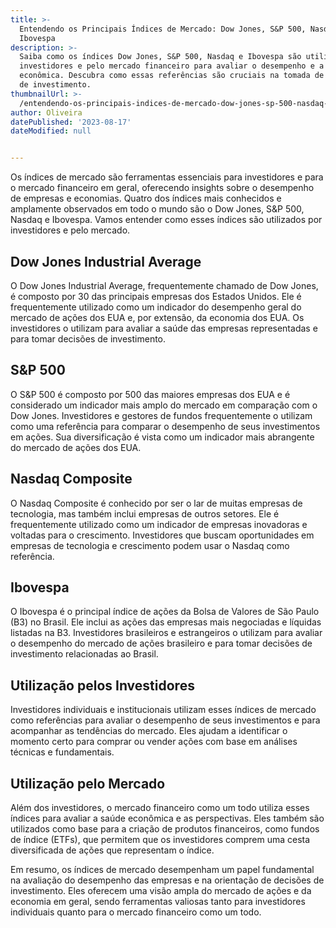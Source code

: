 ```yaml
---
title: >-
  Entendendo os Principais Índices de Mercado: Dow Jones, S&P 500, Nasdaq e
  Ibovespa
description: >-
  Saiba como os índices Dow Jones, S&P 500, Nasdaq e Ibovespa são utilizados por
  investidores e pelo mercado financeiro para avaliar o desempenho e a saúde
  econômica. Descubra como essas referências são cruciais na tomada de decisões
  de investimento.
thumbnailUrl: >-
  /entendendo-os-principais-indices-de-mercado-dow-jones-sp-500-nasdaq-e-ibovespa.jpg
author: Oliveira
datePublished: '2023-08-17'
dateModified: null


---
```


Os índices de mercado são ferramentas essenciais para investidores e para o mercado financeiro em geral, oferecendo insights sobre o desempenho de empresas e economias. Quatro dos índices mais conhecidos e amplamente observados em todo o mundo são o Dow Jones, S&P 500, Nasdaq e Ibovespa. Vamos entender como esses índices são utilizados por investidores e pelo mercado.

## Dow Jones Industrial Average

O Dow Jones Industrial Average, frequentemente chamado de Dow Jones, é composto por 30 das principais empresas dos Estados Unidos. Ele é frequentemente utilizado como um indicador do desempenho geral do mercado de ações dos EUA e, por extensão, da economia dos EUA. Os investidores o utilizam para avaliar a saúde das empresas representadas e para tomar decisões de investimento.

## S&P 500

O S&P 500 é composto por 500 das maiores empresas dos EUA e é considerado um indicador mais amplo do mercado em comparação com o Dow Jones. Investidores e gestores de fundos frequentemente o utilizam como uma referência para comparar o desempenho de seus investimentos em ações. Sua diversificação é vista como um indicador mais abrangente do mercado de ações dos EUA.

## Nasdaq Composite

O Nasdaq Composite é conhecido por ser o lar de muitas empresas de tecnologia, mas também inclui empresas de outros setores. Ele é frequentemente utilizado como um indicador de empresas inovadoras e voltadas para o crescimento. Investidores que buscam oportunidades em empresas de tecnologia e crescimento podem usar o Nasdaq como referência.

## Ibovespa

O Ibovespa é o principal índice de ações da Bolsa de Valores de São Paulo (B3) no Brasil. Ele inclui as ações das empresas mais negociadas e líquidas listadas na B3. Investidores brasileiros e estrangeiros o utilizam para avaliar o desempenho do mercado de ações brasileiro e para tomar decisões de investimento relacionadas ao Brasil.

## Utilização pelos Investidores

Investidores individuais e institucionais utilizam esses índices de mercado como referências para avaliar o desempenho de seus investimentos e para acompanhar as tendências do mercado. Eles ajudam a identificar o momento certo para comprar ou vender ações com base em análises técnicas e fundamentais.

## Utilização pelo Mercado

Além dos investidores, o mercado financeiro como um todo utiliza esses índices para avaliar a saúde econômica e as perspectivas. Eles também são utilizados como base para a criação de produtos financeiros, como fundos de índice (ETFs), que permitem que os investidores comprem uma cesta diversificada de ações que representam o índice.

Em resumo, os índices de mercado desempenham um papel fundamental na avaliação do desempenho das empresas e na orientação de decisões de investimento. Eles oferecem uma visão ampla do mercado de ações e da economia em geral, sendo ferramentas valiosas tanto para investidores individuais quanto para o mercado financeiro como um todo.
